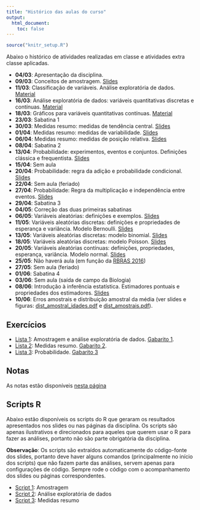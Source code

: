 ```yaml
---
title: "Histórico das aulas do curso"
output:
  html_document:
    toc: false
---
```


```r
source("knitr_setup.R")
```

Abaixo o histórico de atividades realizadas em classe e atividades extra
classe aplicadas.

- **04/03**: Apresentação da disciplina.
- **09/03**: Conceitos de amostragem. [Slides](01_introducao_e_amostragem/01_Introducao_a_Estatistica_e_amostragem.pdf)
- **11/03**: Classificação de variáveis. Análise exploratória de dados. [Material](02_Analise_Exploratoria_de_Dados.html)
- **16/03**: Análise exploratória de dados: variáveis quantitativas
  discretas e contínuas. [Material](02_Analise_Exploratoria_de_Dados.html)
- **18/03**: Gráficos para variáveis quantitativas contínuas. [Material](02_Analise_Exploratoria_de_Dados.html)
- **23/03**: Sabatina 1
- **30/03**: Medidas resumo: medidas de tendência central.
  [Slides](03_Medidas_resumo/03_Medidas_resumo.pdf)
- **01/04**: Medidas resumo: medidas de variabilidade.
  [Slides](03_Medidas_resumo/03_Medidas_resumo.pdf)
- **06/04**: Medidas resumo: medidas de posição relativa.
  [Slides](03_Medidas_resumo/03_Medidas_resumo.pdf)
- **08/04**: Sabatina 2
- **13/04**: Probabilidade: experimentos, eventos e conjuntos.
  Definições clássica e frequentista.
  [Slides](04_Probabilidade/04_Probabilidade.pdf)
- **15/04**: Sem aula
- **20/04**: Probabilidade: regra da adição e probabilidade condicional.
  [Slides](04_Probabilidade/04_Probabilidade.pdf)
- **22/04**: Sem aula (feriado)
- **27/04**: Probabilidade: Regra da multiplicação e independência entre
  eventos. [Slides](04_Probabilidade/04_Probabilidade.pdf)
- **29/04**: Sabatina 3
- **04/05**: Correção das duas primeiras sabatinas
- **06/05**: Variáveis aleatórias: definições e exemplos.
  [Slides](05_Variaveis_aleatorias/05_Variaveis_Aleatorias.pdf)
- **11/05**: Variáveis aleatórias discretas: definições e propriedades
  de esperança e variância. Modelo Bernoulli.
  [Slides](05_Variaveis_aleatorias/05_Variaveis_Aleatorias.pdf)
- **13/05**: Variáveis aleatórias discretas: modelo binomial.
  [Slides](05_Variaveis_aleatorias/05_Variaveis_Aleatorias.pdf)
- **18/05**: Variáveis aleatórias discretas: modelo Poisson.
  [Slides](05_Variaveis_aleatorias/05_Variaveis_Aleatorias.pdf)
- **20/05**: Variáveis aleatórias contínuas: definições, propriedades,
  esperança, variância. Modelo normal.
  [Slides](05_Variaveis_aleatorias/05_Variaveis_Aleatorias.pdf)
- **25/05**: Não haverá aula (em função da [RBRAS 2016])
- **27/05**: Sem aula (feriado)
- **01/06**: Sabatina 4
- **03/06**: Sem aula (saída de campo da Biologia)
- **08/06**: Introdução à inferência estatística. Estimadores pontuais e
  propriedades dos estimadores.
  [Slides](06_Estimacao_pontual/06_Estimacao_pontual.pdf)
- **10/06**: Erros amostrais e distribuição amostral da média (ver
  slides e figuras:
  [dist_amostral_idades.pdf](06_Estimacao_pontual/dist_amostral_idades.pdf)
  e [dist_amostrais.pdf](06_Estimacao_pontual/dist_amostrais.pdf)).

## Exercícios

- [Lista 1][]: Amostragem e análise exploratória de dados. [Gabarito 1][].
- [Lista 2][]: Medidas resumo. [Gabarito 2][].
- [Lista 3][]: Probabilidade. [Gabarito 3][]

[Lista 1]: exercicios/01_Amostragem_e_Exploratoria.pdf
[Gabarito 1]: exercicios/01_Amostragem_e_Exploratoria_GABARITO.pdf
[Lista 2]: exercicios/03_Medidas_resumo.pdf
[Gabarito 2]: exercicios/03_Medidas_resumo_GABARITO.pdf
[Lista 3]: exercicios/04_Probabilidade.pdf
[Gabarito 3]: exercicios/04_Probabilidade_GABARITO.pdf

## Notas

As notas estão disponíveis [nesta página](notas.html)

## Scripts R

Abaixo estão disponíveis os scripts do R que geraram os resultados
apresentados nos slides ou nas páginas da disciplina. Os scripts são
apenas ilustrativos e direcionados para aqueles que querem usar o R para
fazer as análises, portanto não são parte obrigatória da disciplina.

**Observação**: Os scripts são extraídos automaticamente do código-fonte
dos slides, portanto deve haver alguns comandos (principalmente no
início dos scripts) que não fazem parte das análises, servem apenas para
configurações de código. Sempre rode o código com o acompanhamento dos
slides ou páginas correspondentes.

- [Script 1][]: Amostragem
- [Script 2][]: Análise exploratória de dados
- [Script 3][]: Medidas resumo

[Script 1]: 01_introducao_e_amostragem/script_amostragem.R
[Script 2]: 02_Analise_Exploratoria_de_Dados.R
[Script 3]: 03_Medidas_resumo/03_Medidas_resumo.R

[RBRAS 2016]: http://rbras2016.ufba.br/pt
